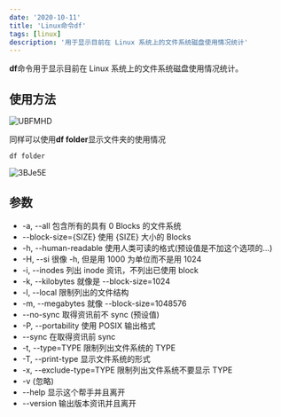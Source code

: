 ```yaml
---
date: '2020-10-11'
title: 'Linux命令df'
tags: [linux]
description: '用于显示目前在 Linux 系统上的文件系统磁盘使用情况统计'
---
```


**df**命令用于显示目前在 Linux 系统上的文件系统磁盘使用情况统计。

## 使用方法

![UBFMHD](https://cdn.jsdelivr.net/gh/funnyPan/pics@master/uPic/UBFMHD.png)

同样可以使用**df folder**显示文件夹的使用情况

```shell
df folder
```

![3BJe5E](https://cdn.jsdelivr.net/gh/funnyPan/pics@master/uPic/3BJe5E.png)

## 参数

- -a, --all 包含所有的具有 0 Blocks 的文件系统
- --block-size={SIZE} 使用 {SIZE} 大小的 Blocks
- -h, --human-readable 使用人类可读的格式(预设值是不加这个选项的...)
- -H, --si 很像 -h, 但是用 1000 为单位而不是用 1024
- -i, --inodes 列出 inode 资讯，不列出已使用 block
- -k, --kilobytes 就像是 --block-size=1024
- -l, --local 限制列出的文件结构
- -m, --megabytes 就像 --block-size=1048576
- --no-sync 取得资讯前不 sync (预设值)
- -P, --portability 使用 POSIX 输出格式
- --sync 在取得资讯前 sync
- -t, --type=TYPE 限制列出文件系统的 TYPE
- -T, --print-type 显示文件系统的形式
- -x, --exclude-type=TYPE 限制列出文件系统不要显示 TYPE
- -v (忽略)
- --help 显示这个帮手并且离开
- --version 输出版本资讯并且离开
